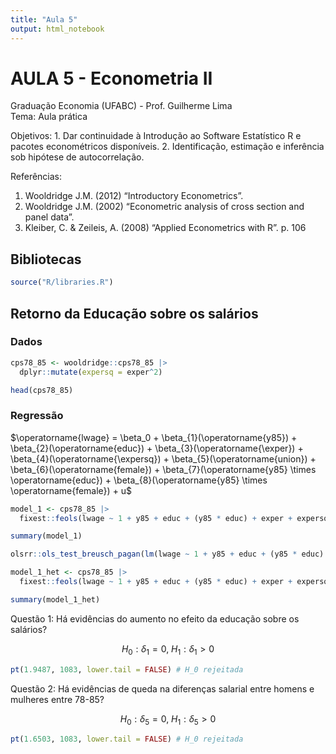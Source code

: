 ```yaml
---
title: "Aula 5"
output: html_notebook
---
```


# AULA 5 - Econometria II

Graduação Economia (UFABC) - Prof. Guilherme Lima\
Tema: Aula prática

Objetivos:
1.	Dar continuidade à Introdução ao Software Estatístico R e pacotes econométricos disponíveis.
2.	Identificação, estimação e inferência sob hipótese de autocorrelação.

Referências:

1.  Wooldridge J.M. (2012) "Introductory Econometrics".
2.  Wooldridge J.M. (2002) "Econometric analysis of cross section and panel data".
3.  Kleiber, C. & Zeileis, A. (2008) "Applied Econometrics with R". p. 106

## Bibliotecas

```r
source("R/libraries.R")
```

## Retorno da Educação sobre os salários

### Dados

```r
cps78_85 <- wooldridge::cps78_85 |> 
  dplyr::mutate(expersq = exper^2)

head(cps78_85)
```

### Regressão

$\operatorname{lwage} = \beta_0 + \beta_{1}(\operatorname{y85}) + \beta_{2}(\operatorname{educ}) + \beta_{3}(\operatorname{\exper}) + \beta_{4}(\operatorname{\expersq}) + \beta_{5}(\operatorname{union}) + \beta_{6}(\operatorname{female}) + \beta_{7}(\operatorname{y85} \times \operatorname{educ}) + \beta_{8}(\operatorname{y85} \times \operatorname{female}) + u$

```r
model_1 <- cps78_85 |> 
  fixest::feols(lwage ~ 1 + y85 + educ + (y85 * educ) + exper + expersq + union + female + (y85 * female))

summary(model_1)

olsrr::ols_test_breusch_pagan(lm(lwage ~ 1 + y85 + educ + (y85 * educ) + exper + expersq + union + female + (y85 * female), cps78_85)) # heterocedasticidade

model_1_het <- cps78_85 |> 
  fixest::feols(lwage ~ 1 + y85 + educ + (y85 * educ) + exper + expersq + union + female + (y85 * female), se = "hetero")

summary(model_1_het)
```
Questão 1: Há evidências do aumento no efeito da educação sobre os salários?

$$H_0: \delta_1 = 0,\ H_1: \delta_1 > 0$$

```r
pt(1.9487, 1083, lower.tail = FALSE) # H_0 rejeitada
```

Questão 2: Há evidências de queda na diferenças salarial entre homens e mulheres entre 78-85?

$$H_0: \delta_5 = 0,\ H_1: \delta_5 > 0$$

```r
pt(1.6503, 1083, lower.tail = FALSE) # H_0 rejeitada
```
